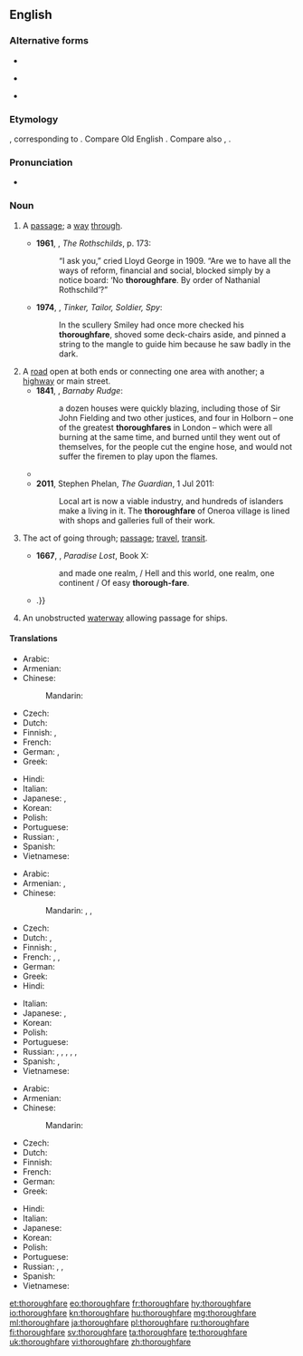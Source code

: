 ==English==
{{was wotd|2011|July|6}}

===Alternative forms===
* {{l|en|thorofare}}
* {{l|en|thoroughfair}} {{qualifier|obsolete}}
* {{l|en|thorowfair}} {{qualifier|obsolete}}

===Etymology===
{{etyl|enm|en}} {{m|enm|thurghfare}}, corresponding to {{compound|through|fare|lang=en}}. Compare Old English {{m|ang|þurhfaran||to go through, go over, traverse, pierce, pass through, pass beyond, transcend, penetrate}}. Compare also {{cog|ang|þurhfær||inner secret place}}, {{cog|de|Durchfahrt||passage through, thoroughfare}}.

===Pronunciation===
* {{a|UK}} {{IPA|/ˈθʌɹəfɛː/|lang=en}}

===Noun===
{{en-noun}}

# {{label|en|now|_|rare|_|except in phrases}} A [[passage]]; a [[way]] [[through]].
#* '''1961''', {{w|Frederic Morton}}, ''The Rothschilds'', p. 173:
#*: “I ask you,” cried Lloyd George in 1909. “Are we to have all the ways of reform, financial and social, blocked simply by a notice board: ‘No '''thoroughfare'''. By order of Nathanial Rothschild’?”
#* '''1974''', {{w|John Le Carré}}, ''Tinker, Tailor, Soldier, Spy'':
#*: In the scullery Smiley had once more checked his '''thoroughfare''', shoved some deck-chairs aside, and pinned a string to the mangle to guide him because he saw badly in the dark.
# A [[road]] open at both ends or connecting one area with another; a [[highway]] or main street.
#* '''1841''', {{w|Charles Dickens}}, ''Barnaby Rudge'':
#*: a dozen houses were quickly blazing, including those of Sir John Fielding and two other justices, and four in Holborn – one of the greatest '''thoroughfares''' in London – which were all burning at the same time, and burned until they went out of themselves, for the people cut the engine hose, and would not suffer the firemen to play upon the flames.
#* {{quote-book|year=1918|author={{w|W. B. Maxwell}}|chapter=7
|title=[http://openlibrary.org/works/OL1097634W The Mirror and the Lamp]
|passage=With some of it on the south and more of it on the north of the great main '''thoroughfare''' that connects Aldgate and the East India Docks, St. Bede's at this period of its history was perhaps the poorest and most miserable parish in the East End of London.}}
#* '''2011''', Stephen Phelan, ''The Guardian'', 1 Jul 2011:
#*: Local art is now a viable industry, and hundreds of islanders make a living in it. The '''thoroughfare''' of Oneroa village is lined with shops and galleries full of their work.
# {{label|en|obsolete}} The act of going through; [[passage]]; [[travel]], [[transit]].
#* '''1667''', {{w|John Milton}}, ''Paradise Lost'', Book X:
#*: and made one realm, / Hell and this world, one realm, one continent / Of easy '''thorough-fare'''.
#* {{quote-book|year=1819|author=[[s:Author:Washington Irving|Washington Irving]]|title=[[s:The Sketchbook of Geoffrey Crayon|The Sketch Book]]|section=[[s:The Sketchbook of Geoffrey Crayon/Roscoe|Roscoe]]|passage=Mr. Roscoe, on the contrary, has claimed none of the accorded privileges of talent. He has shut himself up in no garden of thought, no elysium of fancy; but has gone forth into the highways and '''thoroughfares''' of life; {{...}}.}}
# An unobstructed [[waterway]] allowing passage for ships.

====Translations====
{{trans-top|a passage; a way through}}
* Arabic: {{t-needed|ar}}
* Armenian: {{t+|hy|անցում}}
* Chinese:
*: Mandarin: {{t+|cmn|通道|tr=tōngdào|sc=Hani}}
* Czech: {{t-needed|cs}}
* Dutch: {{t-needed|nl}}
* Finnish: {{t|fi|läpikulkutie}}, {{t+|fi|kulkureitti}}
* French: {{t+|fr|passage|m}}
* German: {{t+|de|Durchfahrt|f}}, {{t+|de|Durchgangsstraße|f}}
* Greek: {{t+|el|δίοδος|f}}
{{trans-mid}}
* Hindi: {{t-needed|hi}}
* Italian: {{t-needed|it}}
* Japanese: {{t|ja|通り抜け|tr=とおりぬけ, tōrinuke|sc=Jpan}}, {{t+|ja|通路|tr=つうろ, tsūro|sc=Jpan}}
* Korean: {{t-needed|ko}}
* Polish: {{t+|pl|przejście|n}}
* Portuguese: {{t+|pt|passagem|f}}
* Russian: {{t+|ru|прохо́д|m}}, {{t+|ru|прое́зд|m}}
* Spanish: {{t+|es|pasaje|m}}
* Vietnamese: {{t-needed|vi}}
{{trans-bottom}}

{{trans-top|a road open at both ends, especially one with much traffic}}
* Arabic: {{t|ar|شَارِع رَئِيسِيّ|m}}
* Armenian: {{t|hy|[[լայն]] [[փողոց]]}}, {{t|hy|[[բանուկ]] [[փողոց]]}}
* Chinese:
*: Mandarin: {{t+|cmn|要道|tr=yàodào|sc=Hani}}, {{t|cmn|主路|tr=zhǔlù|sc=Hani}}, {{t+|cmn|大道|tr=dàdào|sc=Hani}}
* Czech: {{t-needed|cs}}
* Dutch: {{t+|nl|doorgangsweg|m}}, {{t|nl|doorgaande weg}}
* Finnish: {{t|fi|päätie}}, {{t+|fi|pääkatu}}
* French: {{t+|fr|grand-rue|f}}, {{t|fr|voie principale|f}}, {{t+|fr|artère|f}}
* German: {{t+|de|Durchgangsstraße|f}}
* Greek: {{t+|el|λεωφόρος|f}}
* Hindi: {{t-needed|hi}}
{{trans-mid}}
* Italian: {{t-needed|it}}
* Japanese: {{t|ja|目抜き通り|tr=めぬきどおり, menukidōri|sc=Jpan}}, {{t|ja|大通り|tr=おおどおり, ōdōri|sc=Jpan}}
* Korean: {{t-needed|ko}}
* Polish: {{t|pl|droga przelotowa|f}}
* Portuguese: {{t|pt|via pública|f}}
* Russian: {{t|ru|гла́вная доро́га|f}}, {{t|ru|оживлённая доро́га|f}}, {{t|ru|оживлённая у́лица|f}}, {{t+|ru|автостра́да|f}}, {{t+|ru|магистра́ль|f}}, {{t+|ru|автомагистра́ль|f}}
* Spanish: {{t|es|vía pública|f}}, {{t|es|vía de comunicación|f}} {{t|es|gran rua|f}}
* Vietnamese: {{t-needed|vi}}
{{trans-bottom}}

{{trans-top|waterway}}
* Arabic: {{t-needed|ar}}
* Armenian: {{t|hy|[[ջրային]] [[ուղի]]}}
* Chinese:
*: Mandarin: {{t-needed|cmn}}
* Czech: {{t-needed|cs}}
* Dutch: {{t-needed|nl}}
* Finnish: {{t+|fi|vesitie}}
* French: {{t+|fr|voie navigable|f}}
* German: {{t-needed|de}}
* Greek: {{t+|el|πορθμός|m}}
{{trans-mid}}
* Hindi: {{t-needed|hi}}
* Italian: {{t-needed|it}}
* Japanese: {{t-needed|ja}}
* Korean: {{t-needed|ko}}
* Polish: {{t|pl|droga wodna|f}}
* Portuguese: {{t+|pt|hidrovia|f}}
* Russian: {{t|ru|во́дный путь|f}}, {{t+|ru|кана́л|m}}, {{t|ru|во́дная магистра́ль|f}}
* Spanish: {{t+|es|canal|m}}
* Vietnamese: {{t-needed|vi}}
{{trans-bottom}}

[[et:thoroughfare]]
[[eo:thoroughfare]]
[[fr:thoroughfare]]
[[hy:thoroughfare]]
[[io:thoroughfare]]
[[kn:thoroughfare]]
[[hu:thoroughfare]]
[[mg:thoroughfare]]
[[ml:thoroughfare]]
[[ja:thoroughfare]]
[[pl:thoroughfare]]
[[ru:thoroughfare]]
[[fi:thoroughfare]]
[[sv:thoroughfare]]
[[ta:thoroughfare]]
[[te:thoroughfare]]
[[uk:thoroughfare]]
[[vi:thoroughfare]]
[[zh:thoroughfare]]